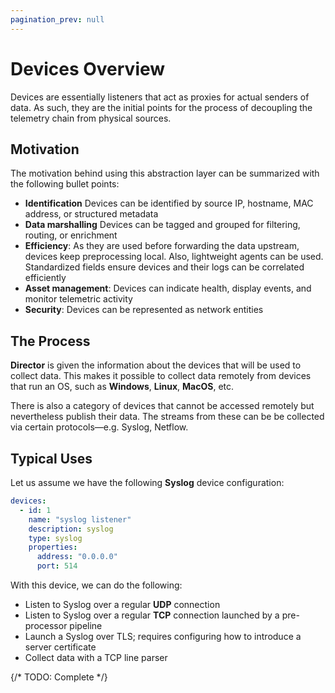 ```yaml
---
pagination_prev: null
---
```


# Devices Overview

Devices are essentially listeners that act as proxies for actual senders of data. As such, they are the initial points for the process of decoupling the telemetry chain from physical sources.

## Motivation

The motivation behind using this abstraction layer can be summarized with the following bullet points:

* **Identification** Devices can be identified by source IP, hostname, MAC address, or structured metadata
* **Data marshalling** Devices can be tagged and grouped for filtering, routing, or enrichment
* **Efficiency**: As they are used before forwarding the data upstream, devices keep preprocessing local. Also, lightweight agents can be used. Standardized fields ensure devices and their logs can be correlated efficiently
* **Asset management**: Devices can indicate health, display events, and monitor telemetric activity
* **Security**: Devices can be represented as network entities

## The Process

**Director** is given the information about the devices that will be used to collect data. This makes it possible to collect data remotely from devices that run an OS, such as **Windows**, **Linux**, **MacOS**, etc.

There is also a category of devices that cannot be accessed remotely but nevertheless publish their data. The streams from these can be be collected via certain protocols&mdash;e.g. Syslog, Netflow.

## Typical Uses

Let us assume we have the following **Syslog** device configuration:

```yaml
devices:
  - id: 1
    name: "syslog listener"
    description: syslog
    type: syslog
    properties:
      address: "0.0.0.0"
      port: 514
```

With this device, we can do the following:

* Listen to Syslog over a regular **UDP** connection
* Listen to Syslog over a regular **TCP** connection launched by a pre-processor pipeline
* Launch a Syslog over TLS; requires configuring how to introduce a server certificate
* Collect data with a TCP line parser

{/* TODO: Complete */}